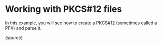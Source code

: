 
# Working with PKCS#12 files

In this example, you will see how to create a PKCS#12 (sometimes called a PFX) and parse it.

<CodeBlock language="ts">
  {source}
</CodeBlock>
